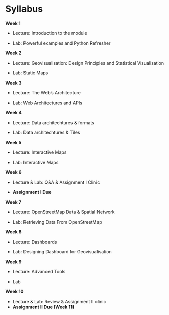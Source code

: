 # Syllabus {.unnumbered}

**Week 1**

-   Lecture: Introduction to the module

-   Lab: Powerful examples and Python Refresher

**Week 2**

-   Lecture: Geovisualisation: Design Principles and Statistical Visualisation

-   Lab: Static Maps

**Week 3**

-   Lecture: The Web's Architecture

-   Lab: Web Architectures and APIs

**Week 4**

-   Lecture: Data architechtures & formats

-   Lab: Data architechtures & Tiles

**Week 5**

-   Lecture: Interactive Maps

-   Lab: Interactive Maps

**Week 6**

-   Lecture & Lab: Q&A & Assignment I Clinic

-   **Assignment I Due**

**Week 7**

-   Lecture: OpenStreetMap Data & Spatial Network

-   Lab: Retrieving Data From OpenStreetMap

**Week 8**

-   Lecture: Dashboards

-   Lab: Designing Dashboard for Geovisualisation

**Week 9**

-   Lecture: Advanced Tools

-   Lab

**Week 10**

-   Lecture & Lab: Review & Assignment II clinic
-   **Assignment II Due (Week 11)**
